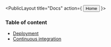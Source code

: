 
<PublicLayout title="Docs" action={
  <NextLink passHref={true} href="/">
    <Button color="inherit">Home</Button>
  </NextLink>
}>

### Table of content

- [Deployment](#deployment)
- [Continuous integration](#continuous_integration)

<Divider />

<Deployment />

<Divider />

<Ci />

</PublicLayout>
